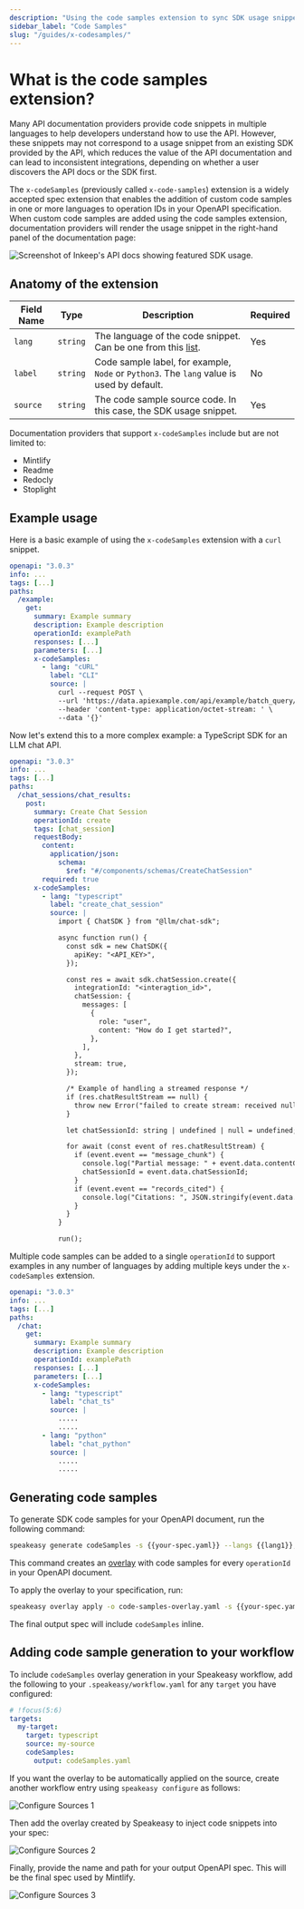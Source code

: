 ```yaml
---
description: "Using the code samples extension to sync SDK usage snippets with your documentation site."
sidebar_label: "Code Samples"
slug: "/guides/x-codesamples/"
---
```



# What is the code samples extension?

Many API documentation providers provide code snippets in multiple languages to help developers understand how to use the API. However, these snippets
may not correspond to a usage snippet from an existing SDK provided by the API, which reduces the value of the API documentation and can lead to inconsistent integrations, depending on whether a user discovers the API docs or the SDK first.

The `x-codeSamples` (previously called `x-code-samples`) extension is a widely accepted spec extension that enables the addition of custom code samples in one or more languages to operation IDs in your OpenAPI specification.
When custom code samples are added using the code samples extension, documentation providers will render the usage snippet in the right-hand panel of the documentation page:

![Screenshot of Inkeep's API docs showing featured SDK usage.](./docs-example.png)

## Anatomy of the extension

| Field Name | Type     | Description                                                                                                                                      | Required |
| ---------- | -------- | ------------------------------------------------------------------------------------------------------------------------------------------------ | -------- |
| `lang`     | `string` | The language of the code snippet. Can be one from this [list](https://github.com/github-linguist/linguist/blob/master/lib/linguist/popular.yml). | Yes      |
| `label`    | `string` | Code sample label, for example, `Node` or `Python3`. The `lang` value is used by default.                                                        | No       |
| `source`   | `string` | The code sample source code. In this case, the SDK usage snippet.                                                                                | Yes      |

Documentation providers that support `x-codeSamples` include but are not limited to:

- Mintlify
- Readme
- Redocly
- Stoplight

## Example usage

Here is a basic example of using the `x-codeSamples` extension with a `curl` snippet.

```yaml
openapi: "3.0.3"
info: ...
tags: [...]
paths:
  /example:
    get:
      summary: Example summary
      description: Example description
      operationId: examplePath
      responses: [...]
      parameters: [...]
      x-codeSamples:
        - lang: "cURL"
          label: "CLI"
          source: |
            curl --request POST \
            --url 'https://data.apiexample.com/api/example/batch_query/json?format=json' \
            --header 'content-type: application/octet-stream: ' \
            --data '{}'
```

Now let's extend this to a more complex example: a TypeScript SDK for an LLM chat API.

```yaml
openapi: "3.0.3"
info: ...
tags: [...]
paths:
  /chat_sessions/chat_results:
    post:
      summary: Create Chat Session
      operationId: create
      tags: [chat_session]
      requestBody:
        content:
          application/json:
            schema:
              $ref: "#/components/schemas/CreateChatSession"
        required: true
      x-codeSamples:
        - lang: "typescript"
          label: "create_chat_session"
          source: |
            import { ChatSDK } from "@llm/chat-sdk";

            async function run() {
              const sdk = new ChatSDK({
                apiKey: "<API_KEY>",
              });

              const res = await sdk.chatSession.create({
                integrationId: "<interagtion_id>",
                chatSession: {
                  messages: [
                    {
                      role: "user",
                      content: "How do I get started?",
                    },
                  ],
                },
                stream: true,
              });

              /* Example of handling a streamed response */
              if (res.chatResultStream == null) {
                throw new Error("failed to create stream: received null value");
              }

              let chatSessionId: string | undefined | null = undefined;

              for await (const event of res.chatResultStream) {
                if (event.event == "message_chunk") {
                  console.log("Partial message: " + event.data.contentChunk);
                  chatSessionId = event.data.chatSessionId;
                }
                if (event.event == "records_cited") {
                  console.log("Citations: ", JSON.stringify(event.data.citations, null, 2));
                }
              }
            }

            run();
```

Multiple code samples can be added to a single `operationId` to support examples in any number of languages by adding multiple keys under the `x-codeSamples` extension.

```yaml
openapi: "3.0.3"
info: ...
tags: [...]
paths:
  /chat:
    get:
      summary: Example summary
      description: Example description
      operationId: examplePath
      responses: [...]
      parameters: [...]
      x-codeSamples:
        - lang: "typescript"
          label: "chat_ts"
          source: |
            .....
            .....
        - lang: "python"
          label: "chat_python"
          source: |
            .....
            .....
```

## Generating code samples

To generate SDK code samples for your OpenAPI document, run the following command:

```bash
speakeasy generate codeSamples -s {{your-spec.yaml}} --langs {{lang1}},{{lang2}} --out code-samples-overlay.yaml
```

This command creates an [overlay](/docs/prep-openapi/overlays/create-overlays) with code samples for every `operationId` in your OpenAPI document.

To apply the overlay to your specification, run:

```bash
speakeasy overlay apply -o code-samples-overlay.yaml -s {{your-spec.yaml}} -o {{output-spec.yaml}}
```

The final output spec will include `codeSamples` inline.

## Adding code sample generation to your workflow

To include `codeSamples` overlay generation in your Speakeasy workflow, add the following to your `.speakeasy/workflow.yaml` for any `target` you have configured:

```yaml .speakeasy/workflow.yaml
# !focus(5:6)
targets:
  my-target:
    target: typescript
    source: my-source
    codeSamples:
      output: codeSamples.yaml
```

If you want the overlay to be automatically applied on the source, create another workflow entry using `speakeasy configure` as follows:

![Configure Sources 1](../../docs/assets/spec-workflow/1.png)

Then add the overlay created by Speakeasy to inject code snippets into your spec:

![Configure Sources 2](../../docs/assets/spec-workflow/2.png)

Finally, provide the name and path for your output OpenAPI spec. This will be the final spec used by Mintlify.

![Configure Sources 3](../../docs/assets/spec-workflow/3.png)

